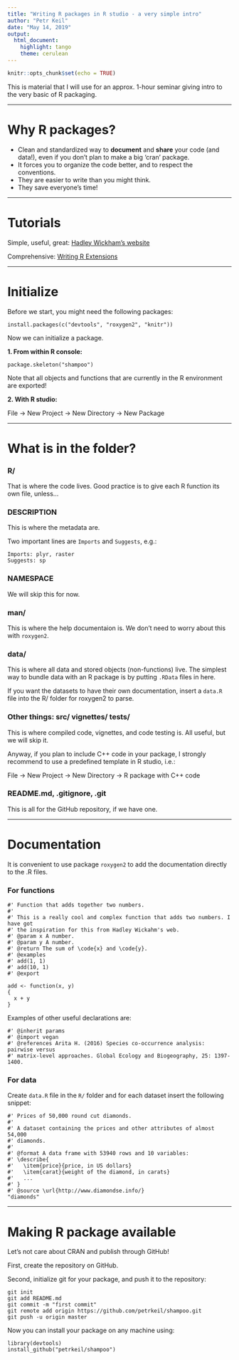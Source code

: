 ```yaml
---
title: "Writing R packages in R studio - a very simple intro"
author: "Petr Keil"
date: "May 14, 2019"
output: 
  html_document: 
    highlight: tango
    theme: cerulean
---
```


```r
knitr::opts_chunk$set(echo = TRUE)
```

This is material that I will use for an approx. 1-hour seminar giving intro
to the very basic of R packaging.

********************************************************************************

# Why R packages?

- Clean and standardized way to **document** and **share** your code (and data!), even if you don't plan to make a big 'cran' package.
- It forces you to organize the code better, and to respect the conventions.
- They are easier to write than you might think.
- They save everyone's time!

********************************************************************************

# Tutorials

Simple, useful, great:  [Hadley Wickham's website](http://r-pkgs.had.co.nz/)

Comprehensive: [Writing R Extensions](https://cran.r-project.org/doc/manuals/r-release/R-exts.html)

********************************************************************************


# Initialize

Before we start, you might need the following packages:

```
install.packages(c("devtools", "roxygen2", "knitr"))
```

Now we can initialize a package.

**1. From within R console:**

```
package.skeleton("shampoo")
```
Note that all objects and functions that are currently in the R environment are exported!

**2. With R studio:**

File -> New Project -> New Directory -> New Package

********************************************************************************

# What is in the folder?

### R/

That is where the code lives. Good practice is to give each R function its own file, unless...

### DESCRIPTION

This is where the metadata are.

Two important lines are `Imports` and `Suggests`, e.g.:

```
Imports: plyr, raster
Suggests: sp
```

### NAMESPACE

We will skip this for now.

### man/

This is where the help documentaion is. We don't need to worry about this
with `roxygen2`.

### data/

This is where all data and stored objects (non-functions) live. The simplest
way to bundle data with an R package is by putting `.RData` files in here.

If you want the datasets to have their own documentation, insert a `data.R`
file into the R/ folder for roxygen2 to parse.


### Other things: src/ vignettes/ tests/

This is where compiled code, vignettes, and code testing is. All useful, but
we will skip it.

Anyway, if you plan to include C++ code in your package, I strongly recommend
to use a predefined template in R studio, i.e.:

File -> New Project -> New Directory -> R package with C++ code

### README.md, .gitignore, .git

This is all for the GitHub repository, if we have one.

********************************************************************************

# Documentation

It is convenient to use package `roxygen2` to add the documentation directly 
to the .R files.

### For functions
```
#' Function that adds together two numbers.
#' 
#' This is a really cool and complex function that adds two numbers. I have got
#' the inspiration for this from Hadley Wickahm's web.
#' @param x A number.
#' @param y A number.
#' @return The sum of \code{x} and \code{y}.
#' @examples
#' add(1, 1)
#' add(10, 1)
#' @export

add <- function(x, y) 
{
  x + y
}
```

Examples of other useful declarations are:

```
#' @inherit params
#' @import vegan
#' @references Arita H. (2016) Species co-occurrence analysis: pairwise versus
#' matrix-level approaches. Global Ecology and Biogeography, 25: 1397-1400.

```

### For data 

Create `data.R` file in the `R/` folder and for each dataset insert the following
snippet:

```
#' Prices of 50,000 round cut diamonds.
#'
#' A dataset containing the prices and other attributes of almost 54,000
#' diamonds.
#'
#' @format A data frame with 53940 rows and 10 variables:
#' \describe{
#'   \item{price}{price, in US dollars}
#'   \item{carat}{weight of the diamond, in carats}
#'   ...
#' }
#' @source \url{http://www.diamondse.info/}
"diamonds"
```

********************************************************************************

# Making R package available

Let's not care about CRAN and publish through GitHub!

First, create the repository on GitHub.

Second, initialize git for your package, and push it to the repository:

```
git init
git add README.md
git commit -m "first commit"
git remote add origin https://github.com/petrkeil/shampoo.git
git push -u origin master
```

Now you can install your package on any machine using:

```
library(devtools)
install_github("petrkeil/shampoo")
```


